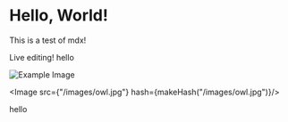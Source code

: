 
# Hello, World!

This is a test of mdx!

Live editing!
hello

![Example Image](/images/sun.png)

<Image src={"/images/owl.jpg"} hash={makeHash("/images/owl.jpg")}/>

hello